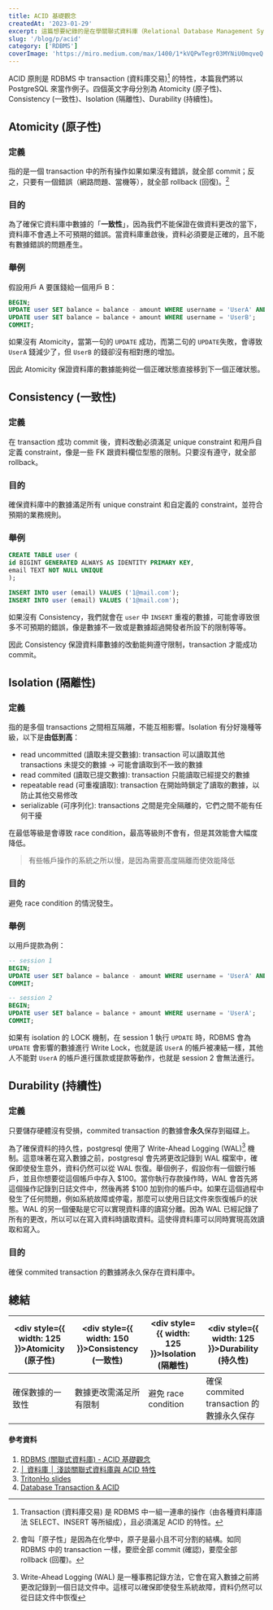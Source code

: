 ```yaml
---
title: ACID 基礎觀念
createdAt: '2023-01-29'
excerpt: 這篇想要紀錄的是在學關聯式資料庫（Relational Database Management System, RDDMS）或是面試中很常會碰到的專有名詞 —— ACID。
slug: '/blog/p/acid'
category: ['RDBMS']
coverImage: 'https://miro.medium.com/max/1400/1*kVQPwTegr03MYNiU0mqveQ.webp'
---
```


ACID 原則是 RDBMS 中 transaction (資料庫交易)[^1] 的特性，本篇我們將以 PostgreSQL 來當作例子。四個英文字母分別為
Atomicity (原子性)、Consistency (一致性)、Isolation (隔離性)、Durability (持續性)。

[^1]: Transaction (資料庫交易) 是 RDBMS 中一組一連串的操作（由各種資料庫語法 SELECT、INSERT 等所組成），且必須滿足 ACID 的特性。

## Atomicity (原子性)

### 定義

指的是一個 transaction 中的所有操作如果如果沒有錯誤，就全部 commit；反之，只要有一個錯誤（網路問題、當機等），就全部 rollback (回復)。[^2]

[^2]: 會叫「原子性」是因為在化學中，原子是最小且不可分割的結構。如同 RDBMS 中的 transaction 一樣，要麽全部 commit (確認)，要麼全部 rollback (回覆)。

### 目的

為了確保它資料庫中數據的「**一致性**」，因為我們不能保證在做資料更改的當下，資料庫不會遇上不可預期的錯誤。當資料庫重啟後，資料必須要是正確的，且不能有數據錯誤的問題產生。

### 舉例

假設用戶 A 要匯錢給一個用戶 B：

```sql
BEGIN;
UPDATE user SET balance = balance - amount WHERE username = 'UserA' AND balance >= amount;
UPDATE user SET balance = balance + amount WHERE username = 'UserB';
COMMIT;
```

如果沒有 Atomicity，當第一句的 `UPDATE` 成功，而第二句的 `UPDATE`失敗，會導致 `UserA` 錢減少了，但
`UserB` 的錢卻沒有相對應的增加。

因此 Atomicity 保證資料庫的數據能夠從一個正確狀態直接移到下一個正確狀態。

## Consistency (一致性)

### 定義

在 transaction 成功 commit 後，資料改動必須滿足 unique constraint 和用戶自定義 constraint，像是一些 FK
跟資料欄位型態的限制。只要沒有遵守，就全部 rollback。

### 目的

確保資料庫中的數據滿足所有 unique constraint 和自定義的 constraint，並符合預期的業務規則。

### 舉例

```sql
CREATE TABLE user (
id BIGINT GENERATED ALWAYS AS IDENTITY PRIMARY KEY,
email TEXT NOT NULL UNIQUE
);

INSERT INTO user (email) VALUES ('1@mail.com');
INSERT INTO user (email) VALUES ('1@mail.com');
```

如果沒有 Consistency，我們就會在 `user` 中 `INSERT`
重複的數據，可能會導致很多不可預期的錯誤，像是數據不一致或是數據超過開發者所設下的限制等等。

因此 Consistency 保證資料庫數據的改動能夠遵守限制，transaction 才能成功 commit。

## Isolation (隔離性)

### 定義

指的是多個 transactions 之間相互隔離，不能互相影響。Isolation 有分好幾種等級，以下是**由低到高**：

- read uncommitted (讀取未提交數據): transaction 可以讀取其他 transactions 未提交的數據 → 可能會讀取到不一致的數據
- read commited (讀取已提交數據): transaction 只能讀取已經提交的數據
- repeatable read (可重複讀取): transaction 在開始時鎖定了讀取的數據，以防止其他交易修改
- serializable (可序列化): transactions 之間是完全隔離的，它們之間不能有任何干擾

在最低等級是會導致 race condition，最高等級則不會有，但是其效能會大幅度降低。

> 有些帳戶操作的系統之所以慢，是因為需要高度隔離而使效能降低

### 目的

避免 race condition 的情況發生。

### 舉例

以用戶提款為例：

```sql
-- session 1
BEGIN;
UPDATE user SET balance = balance - amount WHERE username = 'UserA' AND balance >= amount;
COMMIT;

-- session 2
BEGIN;
UPDATE user SET balance = balance + amount WHERE username = 'UserA';
COMMIT;
```

如果有 isolation 的 LOCK 機制，在 session 1 執行 `UPDATE` 時，RDBMS 會為 `UPDATE` 會影響的數據進行 Write
Lock，也就是該 `UserA` 的帳戶被凍結一樣，其他人不能對 `UserA` 的帳戶進行匯款或提款等動作，也就是 session 2 會無法進行。

## Durability (持續性)

### 定義

只要儲存硬體沒有受損，commited transaction 的數據會**永久**保存到磁碟上。

為了確保資料的持久性，postgresql 使用了 Write-Ahead Logging (WAL)[^3] 機制。這意味著在寫入數據之前，postgresql
會先將更改記錄到 WAL 檔案中，確保即使發生意外，資料仍然可以從 WAL 恢復。舉個例子，假設你有一個銀行帳戶，並且你想要從這個帳戶中存入
$100。當你執行存款操作時，WAL 會首先將這個操作記錄到日誌文件中，然後再將 $100 加到你的帳戶中。如果在這個過程中發生了任何問題，例如系統故障或停電，那麼可以使用日誌文件來恢復帳戶的狀態。WAL
的另一個優點是它可以實現資料庫的讀寫分離。因為 WAL 已經記錄了所有的更改，所以可以在寫入資料時讀取資料。這使得資料庫可以同時實現高效讀取和寫入。

[^3]: Write-Ahead Logging (WAL) 是一種事務記錄方法，它會在寫入數據之前將更改記錄到一個日誌文件中。這樣可以確保即使發生系統故障，資料仍然可以從日誌文件中恢復

### 目的

確保 commited transaction 的數據將永久保存在資料庫中。

## 總結

| <div style={{ width: 125 }}>Atomicity (原子性)</div> | <div style={{ width: 150 }}>Consistency (一致性)</div> | <div style={{ width: 125 }}>Isolation (隔離性)</div> | <div style={{ width: 125 }}>Durability (持久性)</div> |
| ---------------------------------------------------- | ------------------------------------------------------ | ---------------------------------------------------- | ----------------------------------------------------- |
| 確保數據的一致性                                     | 數據更改需滿足所有限制                                 | 避免 race condition                                  | 確保 commited transaction 的數據永久保存              |

#### 參考資料

1. [RDBMS (關聯式資料庫) - ACID 基礎觀念](https://blog.kennycoder.io/2020/01/21/RDBMS-%E9%97%9C%E8%81%AF%E5%BC%8F%E8%B3%87%E6%96%99%E5%BA%AB-ACID%E5%9F%BA%E7%A4%8E%E8%A7%80%E5%BF%B5/)
2. [│ 資料庫 │ 淺談關聯式資料庫與 ACID 特性](https://medium.com/appxtech/%E8%B3%87%E6%96%99%E5%BA%AB-%E6%B7%BA%E8%AB%87%E9%97%9C%E8%81%AF%E5%BC%8F%E8%B3%87%E6%96%99%E5%BA%AB%E8%88%87acid%E7%89%B9%E6%80%A7-83a1b4178981)
3. [TritonHo slides](https://github.com/TritonHo/slides)
4. [Database Transaction & ACID](https://oldmo860617.medium.com/database-transaction-acid-156a3b75845e)
